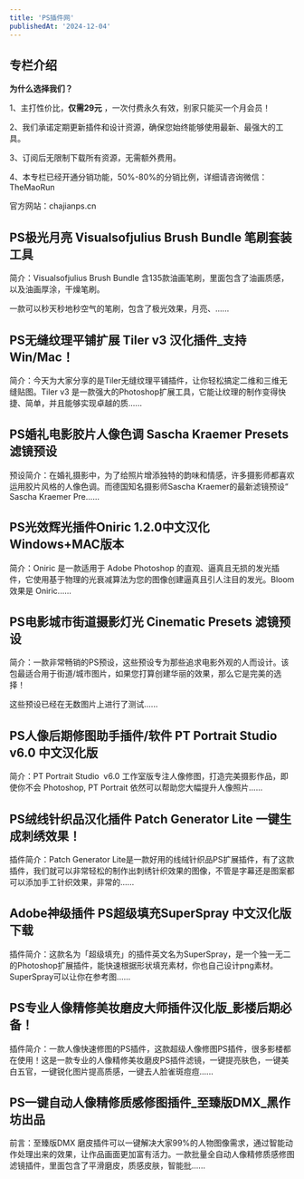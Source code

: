 ```yaml
---
title: 'PS插件网'
publishedAt: '2024-12-04'
---
```


## 专栏介绍

**为什么选择我们？**

1、主打性价比，**仅需29元** ，一次付费永久有效，别家只能买一个月会员！

2、我们承诺定期更新插件和设计资源，确保您始终能够使用最新、最强大的工具。

3、订阅后无限制下载所有资源，无需额外费用。

4、本专栏已经开通分销功能，50%-80%的分销比例，详细请咨询微信：TheMaoRun

官方网站：chajianps.cn



## PS极光月亮 Visualsofjulius Brush Bundle 笔刷套装工具
简介：Visualsofjulius Brush Bundle 含135款油画笔刷，里面包含了油画质感，以及油画厚涂，干燥笔刷。

一款可以秒天秒地秒空气的笔刷，包含了极光效果，月亮、......

## PS无缝纹理平铺扩展 Tiler v3 汉化插件_支持Win/Mac！
简介：今天为大家分享的是Tiler无缝纹理平铺插件，让你轻松搞定二维和三维无缝贴图。Tiler v3 是一款强大的Photoshop扩展工具，它能让纹理的制作变得快捷、简单，并且能够实现卓越的质......

## PS婚礼电影胶片人像色调 Sascha Kraemer Presets 滤镜预设
预设简介：在婚礼摄影中，为了给照片增添独特的韵味和情感，许多摄影师都喜欢运用胶片风格的人像色调。而德国知名摄影师Sascha Kraemer的最新滤镜预设“ Sascha Kraemer Pre......

## PS光效辉光插件Oniric 1.2.0中文汉化Windows+MAC版本
简介：Oniric 是一款适用于 Adob​​e Photoshop 的直观、逼真且无损的发光插件，它使用基于物理的光衰减算法为您的图像创建逼真且引人注目的发光。Bloom 效果是 Oniric......

## PS电影城市街道摄影灯光 Cinematic Presets 滤镜预设
简介：一款非常畅销的PS预设，这些预设专为那些追求电影外观的人而设计。该包最适合用于街道/城市图片，如果您打算创建华丽的效果，那么它是完美的选择！

这些预设已经在无数图片上进行了测试......

## PS人像后期修图助手插件/软件 PT Portrait Studio v6.0 中文汉化版
简介：PT Portrait Studio  v6.0 工作室版专注人像修图，打造完美摄影作品，即使你不会 Photoshop, PT Portrait 依然可以帮助您大幅提升人像照片......

## PS绒线针织品汉化插件 Patch Generator Lite 一键生成刺绣效果！
插件简介：Patch Generator Lite是一款好用的线绒针织品PS扩展插件，有了这款插件，我们就可以非常轻松的制作出刺绣针织效果的图像，不管是字幕还是图案都可以添加手工针织效果，非常的......

## Adobe神级插件 PS超级填充SuperSpray 中文汉化版下载
插件简介：这款名为「超级填充」的插件英文名为SuperSpray，是一个独一无二的Photoshop扩展插件，能快速根据形状填充素材，你也自己设计png素材。SuperSpray可以让你在参考图......

## PS专业人像精修美妆磨皮大师插件汉化版_影楼后期必备！
插件简介：一款人像快速修图的PS插件，这款超级人像修图PS插件，很多影楼都在使用！这是一款专业的人像精修美妆磨皮PS插件滤镜，一键提亮肤色，一键美白五官，一键锐化图片提高质感，一键去人脸雀斑痘痘......

## PS一键自动人像精修质感修图插件_至臻版DMX_黑作坊出品
前言：至臻版DMX 磨皮插件可以一键解决大家99%的人物图像需求，通过智能动作处理出来的效果，让作品画面更加富有活力。一款批量全自动人像精修质感修图滤镜插件，里面包含了平滑磨皮，质感皮肤，智能批......

